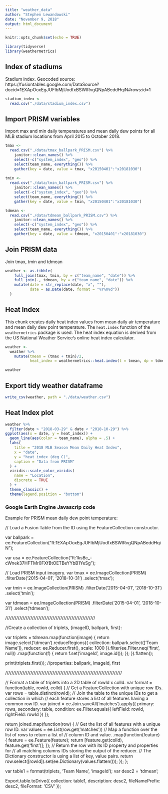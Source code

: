 ```yaml
---
title: "weather_data"
author: "Stephen Lewandowski"
date: "November 9, 2018"
output: html_document
---
```


```r
knitr::opts_chunk$set(echo = TRUE)

library(tidyverse)
library(weathermetrics)
```

## Index of stadiums

Stadium index.
Geocoded source: https://fusiontables.google.com/DataSource?docid=1EXApOoxEgJUFlbMjUodfxBSWlRvgQNpABeddHqiN#rows:id=1


```r
stadium_index <-
  read.csv("./data/stadium_index.csv")
```

## Import PRISM variables
Import max and min daily temperatures and mean daily dew points for all MLB stadium locations from April 2015 to October 2018.

```r

tmax <-
  read.csv("./data/tmax_ballpark_PRISM.csv") %>% 
    janitor::clean_names() %>% 
    select(-c("system_index", "geo")) %>% 
    select(team_name, everything()) %>% 
    gather(key = date, value = tmax, "x20150401":"x20181030")
  
tmin <-
  read.csv("./data/tmin_ballpark_PRISM.csv") %>% 
    janitor::clean_names() %>% 
    select(-c("system_index", "geo")) %>% 
    select(team_name, everything()) %>% 
    gather(key = date, value = tmin, "x20150401":"x20181030")

tdmean <-
  read.csv("./data/tdmean_ballpark_PRISM.csv") %>% 
    janitor::clean_names() %>% 
    select(-c("system_index", "geo")) %>% 
    select(team_name, everything()) %>% 
    gather(key = date, value = tdmean, "x20150401":"x20181030")

```

## Join PRISM data
Join tmax, tmin and tdmean

```r

weather <- as.tibble(
    full_join(tmax, tmin, by = c("team_name", "date")) %>% 
    full_join(., tdmean, by = c("team_name", "date")) %>% 
    mutate(date = str_replace(date, "x", ""),
           date = as.Date(date, format = "%Y%m%d"))
  )

```

## Heat Index

This chunk creates daily heat index values from mean daily air temperature and mean daily dew point temperature. The `heat.index` function of the `weathermetrics` package is used. The heat index equation is derived from the US National Weather Service's online heat index calculator.

```r
weather <-
  weather %>% 
    mutate(tmean = (tmax + tmin)/2,
           heat_index = weathermetrics::heat.index(t = tmean, dp = tdmean, temperature.metric = "celsius", output.metric = "celsius", round = 2))

weather
```

## Export tidy weather dataframe

```r
write_csv(weather, path = "./data/weather.csv")
```


## Heat Index plot
```r
weather %>%
  filter(date > "2018-03-29" & date < "2018-10-29") %>% 
ggplot(aes(x = date, y = heat_index)) + 
  geom_line(aes(color = team_name), alpha = .5) + 
  labs(
    title = "2018 MLB Season Mean Daily Heat Index",
    x = "date",
    y = "heat index (deg C)",
    caption = "Data from PRISM"
  ) + 
  viridis::scale_color_viridis(
    name = "Location", 
    discrete = TRUE
  ) + 
  theme_classic() + 
  theme(legend.position = "bottom")
```







### Google Earth Engine Javascrip code

Example for PRISM mean daily dew point temperature:

// Load a Fusion Table from the ID using the FeatureCollection constructor.

var ballpark = ee.FeatureCollection("ft:1EXApOoxEgJUFlbMjUodfxBSWlRvgQNpABeddHqiN"); 
 
var usa = ee.FeatureCollection("ft:1ksBc_-cWnek37HFTMr0FXfBtOETBeYYbB1YeSg");
   
// Load PRISM input imagery.
var tmax = ee.ImageCollection(PRISM)
.filterDate('2015-04-01', '2018-10-31')
.select('tmax');


var tmin = ee.ImageCollection(PRISM)
.filterDate('2015-04-01', '2018-10-31')
.select('tmin');


var tdmean = ee.ImageCollection(PRISM)
.filterDate('2015-04-01', '2018-10-31')
.select('tdmean');


/////////////////////////////////////////////////////////

//Create a collection of triplets, {imageID, ballpark, first}:

var triplets = tdmean.map(function(image) {
  return image.select('tdmean').reduceRegions({
    collection: ballpark.select(['Team Name']), 
    reducer: ee.Reducer.first(), 
    scale: 1000
  }).filter(ee.Filter.neq('first', null))
    .map(function(f) { 
      return f.set('imageId', image.id());
    });
}).flatten();

print(triplets.first());  //properties: ballpark, imageId, first

//////////////////////////////////////////////////////////////////////////

// Format a table of triplets into a 2D table of rowId x colId.
var format = function(table, rowId, colId) {
  // Get a FeatureCollection with unique row IDs.
  var rows = table.distinct(rowId);
  // Join the table to the unique IDs to get a collection in which
  // each feature stores a list of all features having a common row ID. 
  var joined = ee.Join.saveAll('matches').apply({
    primary: rows, 
    secondary: table, 
    condition: ee.Filter.equals({
      leftField: rowId, 
      rightField: rowId
    })
  });

  return joined.map(function(row) {
      // Get the list of all features with a unique row ID.
      var values = ee.List(row.get('matches'))
        // Map a function over the list of rows to return a list of
        // column ID and value.
        .map(function(feature) {
          feature = ee.Feature(feature);
          return [feature.get(colId), feature.get('first')];
        });
      // Return the row with its ID property and properties for
      // all matching columns IDs storing the output of the reducer.
      // The Dictionary constructor is using a list of key, value pairs.
      return row.select([rowId]).set(ee.Dictionary(values.flatten()));
    });
};


var table1 = format(triplets, 'Team Name', 'imageId');
var desc2 = 'tdmean';

Export.table.toDrive({
  collection: table1,
  description: desc2, 
  fileNamePrefix: desc2,
  fileFormat: 'CSV'
});